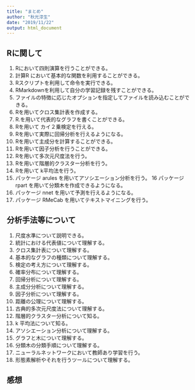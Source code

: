 ```yaml
---
title: "まとめ"
author: "秋光淳生"
date: "2019/11/22"
output: html_document
---
```



## Rに関して

1. Rにおいて四則演算を行うことができる。
2. 計算R において基本的な関数を利用することができる。
3. Rスクリプトを利用して命令を実行できる。
4. RMarkdownを利用して自分の学習記録を残すことができる。
5. ファイルの特徴に応じたオプションを指定してファイルを読み込むことができる。
6. Rを用いてクロス集計表を作成する。
7. R.を用いて代表的なグラフを書くことができる。
8. Rを用いて カイ２乗検定を行える。
9. Rを用いて実際に回帰分析を行えるようになる。
10. Rを用いて主成分を計算することができる。
11. Rを用いて因子分析を行うことができる。
12. Rを用いて多次元尺度法を行う。
13. Rを用いて階層的クラスター分析を行う。
14. Rを用いて k平均法を行う。
15. パッケージ arules を用いてアソシエーション分析を行う。
16  パッケージ rpart  を用いて分類木を作成できるようになる。
17. パッケージ nnet  を用いて予測を行えるようになる。
18. パッケージ RMeCab を用いてテキストマイニングを行う。

## 分析手法等について

1. 尺度水準について説明できる。
2. 統計における代表値について理解する。
3. クロス集計表について理解する。
4. 基本的なグラフの種類について理解する。
5. 検定の考え方について理解する。
6. 確率分布について理解する。
7. 回帰分析について理解する。
8. 主成分分析について理解する。
9. 因子分析について理解する。
10. 距離の公理について理解する。
11. 古典的多次元尺度法について理解する。
12. 階層的クラスター分析について知る。
13. k 平均法について知る。
14. アソシエーション分析について理解する。
15. グラフと木について理解する。
16. 分類木の分類手順について理解する。
17. ニューラルネットワークにおいて教師あり学習を行う。
18. 形態素解析やそれを行うツールについて理解する。

## 感想

